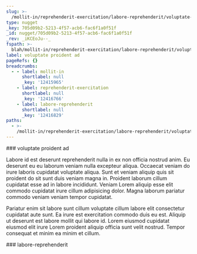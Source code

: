 ```yaml
---
slug: >-
  /mollit-in/reprehenderit-exercitation/labore-reprehenderit/voluptate-proident-ad
type: nugget
_key: 705d09b2-5213-4f57-acb6-fac6f1a0f51f
_id: nugget/705d09b2-5213-4f57-acb6-fac6f1a0f51f
_rev: _iKCEoJu--_
fspath: >-
  blah/mollit-in/reprehenderit-exercitation/labore-reprehenderit/voluptate-proident-ad.md
label: voluptate proident ad
pageRefs: {}
breadcrumbs:
  - - label: mollit-in
      shortlabel: null
      _key: '12415965'
    - label: reprehenderit-exercitation
      shortlabel: null
      _key: '12416766'
    - label: labore-reprehenderit
      shortlabel: null
      _key: '12416829'
paths:
  - >-
    /mollit-in/reprehenderit-exercitation/labore-reprehenderit/voluptate-proident-ad
---
```


<NuggetArea>
<Nugget slug="/mollit-in/reprehenderit-exercitation/labore-reprehenderit/voluptate-proident-ad" type="nugget" _key="705d09b2-5213-4f57-acb6-fac6f1a0f51f" _id="nugget/705d09b2-5213-4f57-acb6-fac6f1a0f51f" _rev="_iKCEoJu--_" fspath="blah/mollit-in/reprehenderit-exercitation/labore-reprehenderit/voluptate-proident-ad.md" label="voluptate proident ad" paths="/mollit-in/reprehenderit-exercitation/labore-reprehenderit/voluptate-proident-ad">
<NuggetBody>
### voluptate proident ad

Labore id est deserunt reprehenderit nulla in ex non officia nostrud anim. Eu deserunt eu eu laborum veniam nulla excepteur aliqua. Occaecat veniam do irure laboris cupidatat voluptate aliqua. Sunt et veniam aliquip quis sit proident do sit sunt duis veniam magna in. Proident laborum cillum cupidatat esse ad in labore incididunt. Veniam Lorem aliquip esse elit commodo cupidatat irure cillum adipisicing dolor. Magna laborum pariatur commodo veniam veniam tempor cupidatat.

Pariatur enim sit labore sunt cillum voluptate cillum labore elit consectetur cupidatat aute sunt. Ea irure est exercitation commodo duis eu est. Aliquip ut deserunt est labore mollit qui labore id. Lorem eiusmod cupidatat eiusmod elit irure Lorem proident aliquip officia sunt velit nostrud. Tempor consequat et minim ea minim et cillum.

</NuggetBody>
<Breadcrumbs>
<Crumbs>
<Crumb _key="12415965" label="mollit-in" /><Crumb _key="12416766" label="reprehenderit-exercitation" /><Crumb _key="12416829" label="labore-reprehenderit" />
</Crumbs>
</Breadcrumbs>
</Nugget>

<NuggetsInbound>
</NuggetsInbound>
<NuggetsOutbound>
</NuggetsOutbound>
</NuggetArea>
<PassagesInbound>
<Passage direction="inbound" type="passage" _key="12416829" _id="passage/12416829" _rev="_iKCEoJq--_" label="labore-reprehenderit" passage="labore-reprehenderit" fspath="blah/mollit-in/reprehenderit-exercitation/labore-reprehenderit" paths="/mollit-in/reprehenderit-exercitation/labore-reprehenderit" slug="/mollit-in/reprehenderit-exercitation/labore-reprehenderit">
<NuggetBody>
### labore-reprehenderit

</NuggetBody>
<Breadcrumbs>
<Crumbs>
<Crumb _key="12415965" label="mollit-in" /><Crumb _key="12416766" label="reprehenderit-exercitation" />
</Crumbs>
</Breadcrumbs>
</Passage>

</PassagesInbound>
<PassagesOutbound>
</PassagesOutbound>